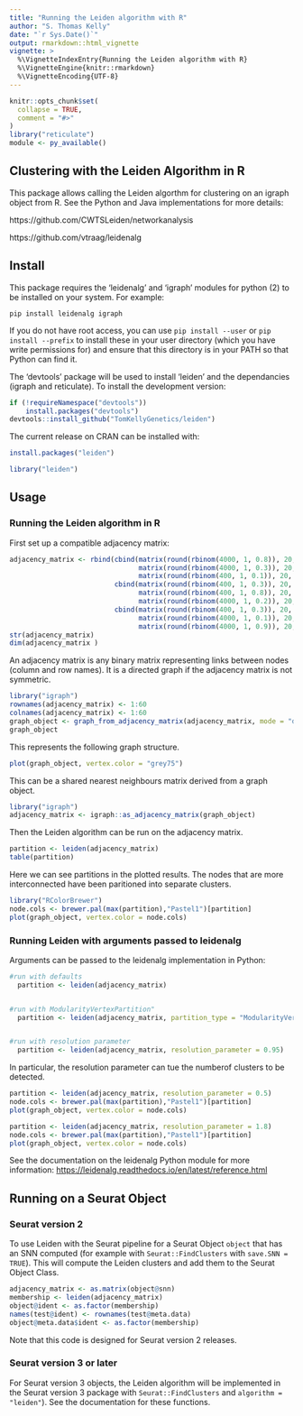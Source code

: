 ```yaml
---
title: "Running the Leiden algorithm with R"
author: "S. Thomas Kelly"
date: "`r Sys.Date()`"
output: rmarkdown::html_vignette
vignette: >
  %\VignetteIndexEntry{Running the Leiden algorithm with R}
  %\VignetteEngine{knitr::rmarkdown}
  %\VignetteEncoding{UTF-8}
---
```


```r
knitr::opts_chunk$set(
  collapse = TRUE,
  comment = "#>"
)
library("reticulate")
module <- py_available()
```

## Clustering with the Leiden Algorithm in R

This package allows calling the Leiden algorthm for clustering on an igraph object from R. See the Python and Java implementations for more details: 

https://github.com/CWTSLeiden/networkanalysis

https://github.com/vtraag/leidenalg

## Install

This package requires the 'leidenalg' and 'igraph' modules for python (2) to be installed on your system. For example:

``pip install leidenalg igraph``

If you do not have root access, you can use `pip install --user` or `pip install --prefix` to install these in your user directory (which you have write permissions for) and ensure that this directory is in your PATH so that Python can find it.

The 'devtools' package will be used to install 'leiden' and the dependancies (igraph and reticulate). To install the development version:

```r
if (!requireNamespace("devtools"))
    install.packages("devtools")
devtools::install_github("TomKellyGenetics/leiden")
```

The current release on CRAN can be installed with:

```r
install.packages("leiden")
```

```r
library("leiden")
```

## Usage

### Running the Leiden algorithm in R

First set up a compatible adjacency matrix:

```r
adjacency_matrix <- rbind(cbind(matrix(round(rbinom(4000, 1, 0.8)), 20, 20),
                                matrix(round(rbinom(4000, 1, 0.3)), 20, 20), 
                                matrix(round(rbinom(400, 1, 0.1)), 20, 20)),
                          cbind(matrix(round(rbinom(400, 1, 0.3)), 20, 20), 
                                matrix(round(rbinom(400, 1, 0.8)), 20, 20), 
                                matrix(round(rbinom(4000, 1, 0.2)), 20, 20)),
                          cbind(matrix(round(rbinom(400, 1, 0.3)), 20, 20), 
                                matrix(round(rbinom(4000, 1, 0.1)), 20, 20), 
                                matrix(round(rbinom(4000, 1, 0.9)), 20, 20)))
str(adjacency_matrix)
dim(adjacency_matrix )
```

An adjacency matrix is any binary matrix representing links between nodes (column and row names). It is a directed graph if the adjacency matrix is not symmetric. 

```r
library("igraph")
rownames(adjacency_matrix) <- 1:60
colnames(adjacency_matrix) <- 1:60
graph_object <- graph_from_adjacency_matrix(adjacency_matrix, mode = "directed")
graph_object
```

This represents the following graph structure.

```r
plot(graph_object, vertex.color = "grey75")
```


This can be a shared nearest neighbours matrix derived from a graph object.

```r
library("igraph")
adjacency_matrix <- igraph::as_adjacency_matrix(graph_object)
```

Then the Leiden algorithm can be run on the adjacency matrix.

```r
partition <- leiden(adjacency_matrix)
table(partition)
```

Here we can see partitions in the plotted results. The nodes that are more interconnected have been paritioned into separate clusters.

```r
library("RColorBrewer")
node.cols <- brewer.pal(max(partition),"Pastel1")[partition]
plot(graph_object, vertex.color = node.cols)
```

### Running Leiden with arguments passed to leidenalg

Arguments can be passed to the leidenalg implementation in Python:

```r
#run with defaults
  partition <- leiden(adjacency_matrix)


#run with ModularityVertexPartition"
  partition <- leiden(adjacency_matrix, partition_type = "ModularityVertexPartition")


#run with resolution parameter
  partition <- leiden(adjacency_matrix, resolution_parameter = 0.95)
```

In particular, the resolution parameter can tue the numberof clusters to be detected.

```r
partition <- leiden(adjacency_matrix, resolution_parameter = 0.5)
node.cols <- brewer.pal(max(partition),"Pastel1")[partition]
plot(graph_object, vertex.color = node.cols)
```


```r
partition <- leiden(adjacency_matrix, resolution_parameter = 1.8)
node.cols <- brewer.pal(max(partition),"Pastel1")[partition]
plot(graph_object, vertex.color = node.cols)
```

See the documentation on the leidenalg Python module for more information: [https://leidenalg.readthedocs.io/en/latest/reference.html](https://leidenalg.readthedocs.io/en/latest/reference.html)

## Running on a Seurat Object

### Seurat version 2

To use Leiden with the Seurat pipeline for a Seurat Object `object` that has an SNN computed (for example with `Seurat::FindClusters` with `save.SNN = TRUE`). This will compute the Leiden clusters and add them to the Seurat Object Class.

```r
adjacency_matrix <- as.matrix(object@snn)
membership <- leiden(adjacency_matrix)
object@ident <- as.factor(membership)
names(test@ident) <- rownames(test@meta.data)
object@meta.data$ident <- as.factor(membership)
```

Note that this code is designed for Seurat version 2 releases.


### Seurat version 3 or later

For Seurat version 3 objects, the Leiden algorithm will be implemented in the Seurat version 3 package with `Seurat::FindClusters` and `algorithm = "leiden"`).  See the documentation for these functions.
